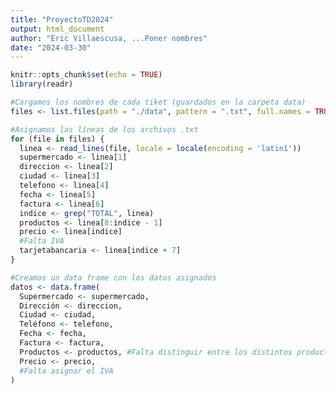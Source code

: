 ```yaml
---
title: "ProyectoTD2024"
output: html_document
author: "Eric Villaescusa, ...Poner nombres"
date: "2024-03-30"
---
```


```r
knitr::opts_chunk$set(echo = TRUE)
library(readr)
```

```r
#Cargamos los nombres de cada tiket (guardados en la carpeta data)
files <- list.files(path = "./data", pattern = ".txt", full.names = TRUE)

#Asignamos las líneas de los archivos .txt
for (file in files) {
  linea <- read_lines(file, locale = locale(encoding = 'latin1'))
  supermercado <- linea[1]
  direccion <- linea[2]
  ciudad <- linea[3]
  telefono <- linea[4]
  fecha <- linea[5]
  factura <- linea[6]
  indice <- grep("TOTAL", linea)
  productos <- linea[8:indice - 1]
  precio <- linea[indice]
  #Falta IVA
  tarjetabancaria <- linea[indice + 7]
}

#Creamos un data frame con los datos asignados
datos <- data.frame(
  Supermercado <- supermercado,
  Dirección <- direccion,
  Ciudad <- ciudad,
  Teléfono <- telefono,
  Fecha <- fecha,
  Factura <- factura,
  Productos <- productos, #Falta distinguir entre los distintos productos porque tienen distintos formatos
  Precio <- precio,
  #Falta asignar el IVA
)
```
 

